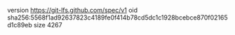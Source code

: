 version https://git-lfs.github.com/spec/v1
oid sha256:5568f1ad92637823c4189fe0f414b78cd5dc1c1928bcebce870f02165d1c89eb
size 4267
